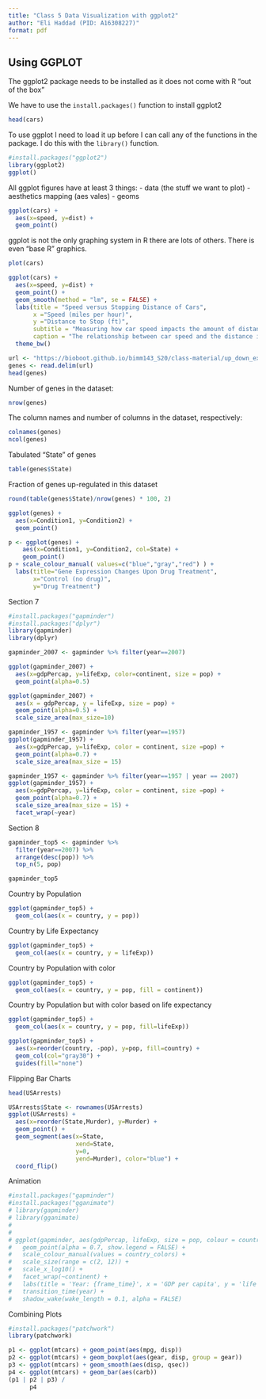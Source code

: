```yaml
---
title: "Class 5 Data Visualization with ggplot2"
author: "Eli Haddad (PID: A16308227)"
format: pdf
---
```


## Using GGPLOT

The ggplot2 package needs to be installed as it does not come with R "out of the box"

We have to use the `install.packages()` function to install ggplot2

```r
head(cars)
```

To use ggplot I need to load it up before I can call any of the functions in the package. I do this with the `library()` function.

```r
#install.packages("ggplot2")
library(ggplot2)
ggplot()
```

All ggplot figures have at least 3 things:
- data (the stuff we want to plot)
- aesthetics mapping (aes vales)
- geoms

```r
ggplot(cars) +
  aes(x=speed, y=dist) +
  geom_point()

```

ggplot is not the only graphing system in R there are lots of others. There is even "base R" graphics.

```r
plot(cars)

```

```r
ggplot(cars) +
  aes(x=speed, y=dist) +
  geom_point() +
  geom_smooth(method = "lm", se = FALSE) + 
  labs(title = "Speed versus Stopping Distance of Cars",
       x ="Speed (miles per hour)",
       y ="Distance to Stop (ft)",
       subtitle = "Measuring how car speed impacts the amount of distance it takes to stop",
       caption = "The relationship between car speed and the distance it takes to stop is a positive correlation. The faster the car, the greater distance it needs to stop.") +
  theme_bw()

```
```r
url <- "https://bioboot.github.io/bimm143_S20/class-material/up_down_expression.txt"
genes <- read.delim(url)
head(genes)

```

Number of genes in the dataset:
```r
nrow(genes)
```

The column names and number of columns in the dataset, respectively:
```r
colnames(genes)
ncol(genes)
```
Tabulated "State" of genes
```r
table(genes$State)
```
Fraction of genes up-regulated in this dataset
```r
round(table(genes$State)/nrow(genes) * 100, 2)
```

```r
ggplot(genes) + 
  aes(x=Condition1, y=Condition2) + 
  geom_point()
```
```r
p <- ggplot(genes) + 
    aes(x=Condition1, y=Condition2, col=State) +
    geom_point()
p + scale_colour_manual( values=c("blue","gray","red") ) +
  labs(title="Gene Expression Changes Upon Drug Treatment",
       x="Control (no drug)",
       y="Drug Treatment")


```

Section 7
```r
#install.packages("gapminder")
#install.packages("dplyr")
library(gapminder)
library(dplyr)

gapminder_2007 <- gapminder %>% filter(year==2007)

ggplot(gapminder_2007) +
  aes(x=gdpPercap, y=lifeExp, color=continent, size = pop) +
  geom_point(alpha=0.5)

```
```r
ggplot(gapminder_2007) + 
  aes(x = gdpPercap, y = lifeExp, size = pop) +
  geom_point(alpha=0.5) +
  scale_size_area(max_size=10)

```
```r
gapminder_1957 <- gapminder %>% filter(year==1957)
ggplot(gapminder_1957) +
  aes(x=gdpPercap, y=lifeExp, color = continent, size =pop) + 
  geom_point(alpha=0.7) +
  scale_size_area(max_size = 15)
```

```r
gapminder_1957 <- gapminder %>% filter(year==1957 | year == 2007)
ggplot(gapminder_1957) +
  aes(x=gdpPercap, y=lifeExp, color = continent, size =pop) + 
  geom_point(alpha=0.7) +
  scale_size_area(max_size = 15) + 
  facet_wrap(~year)
```
Section 8

```r
gapminder_top5 <- gapminder %>% 
  filter(year==2007) %>% 
  arrange(desc(pop)) %>% 
  top_n(5, pop)

gapminder_top5
```

Country by Population
```r
ggplot(gapminder_top5) + 
  geom_col(aes(x = country, y = pop))

```
Country by Life Expectancy
```r
ggplot(gapminder_top5) + 
  geom_col(aes(x = country, y = lifeExp))
```

Country by Population with color
```r
ggplot(gapminder_top5) + 
  geom_col(aes(x = country, y = pop, fill = continent))
```

Country by Population but with color based on life expectancy
```r
ggplot(gapminder_top5) + 
  geom_col(aes(x = country, y = pop, fill=lifeExp))
```

```r
ggplot(gapminder_top5) +
  aes(x=reorder(country, -pop), y=pop, fill=country) +
  geom_col(col="gray30") +
  guides(fill="none")
```

Flipping Bar Charts

```r
head(USArrests)

USArrests$State <- rownames(USArrests)
ggplot(USArrests) +
  aes(x=reorder(State,Murder), y=Murder) +
  geom_point() +
  geom_segment(aes(x=State, 
                   xend=State, 
                   y=0, 
                   yend=Murder), color="blue") +
  coord_flip()
```

Animation

```r
#install.packages("gapminder")
#install.packages("gganimate")
# library(gapminder)
# library(gganimate)
# 
# 
# ggplot(gapminder, aes(gdpPercap, lifeExp, size = pop, colour = country)) +
#   geom_point(alpha = 0.7, show.legend = FALSE) +
#   scale_colour_manual(values = country_colors) +
#   scale_size(range = c(2, 12)) +
#   scale_x_log10() +
#   facet_wrap(~continent) +
#   labs(title = 'Year: {frame_time}', x = 'GDP per capita', y = 'life expectancy') +
#   transition_time(year) +
#   shadow_wake(wake_length = 0.1, alpha = FALSE)
```

Combining Plots

```r
#install.packages("patchwork")
library(patchwork)

p1 <- ggplot(mtcars) + geom_point(aes(mpg, disp))
p2 <- ggplot(mtcars) + geom_boxplot(aes(gear, disp, group = gear))
p3 <- ggplot(mtcars) + geom_smooth(aes(disp, qsec))
p4 <- ggplot(mtcars) + geom_bar(aes(carb))
(p1 | p2 | p3) /
      p4
```